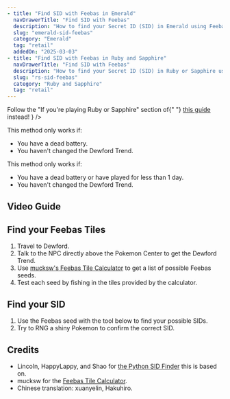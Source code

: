 ```yaml
---
- title: "Find SID with Feebas in Emerald"
  navDrawerTitle: "Find SID with Feebas"
  description: "How to find your Secret ID (SID) in Emerald using Feebas."
  slug: "emerald-sid-feebas"
  category: "Emerald"
  tag: "retail"
  addedOn: "2025-03-03"
- title: "Find SID with Feebas in Ruby and Sapphire"
  navDrawerTitle: "Find SID with Feebas"
  description: "How to find your Secret ID (SID) in Ruby or Sapphire using Feebas."
  slug: "rs-sid-feebas"
  category: "Ruby and Sapphire"
  tag: "retail"
---
```


<ShowIf slug="/rs-sid-feebas">
  <Alert
    showIcon
    type="warning"
    message="There's an easier method for Ruby and Sapphire!"
    description={
      <>
        Follow the "If you're playing Ruby or Sapphire" section of{" "}
        <a href="/gen3-sid">this guide</a> instead!
      </>
    }
  />

This method only works if:

- You have a dead battery.
- You haven't changed the Dewford Trend.

</ShowIf>

<ShowIf slug="/emerald-sid-feebas">

This method only works if:

- You have a dead battery or have played for less than 1 day.
- You haven't changed the Dewford Trend.

</ShowIf>

## Video Guide

<YouTubeVideo src="https://www.youtube.com/embed/nOCbSmMRXLA" />

## Find your Feebas Tiles

1. Travel to Dewford.
2. Talk to the NPC directly above the Pokemon Center to get the Dewford Trend.
3. Use [mucksw's Feebas Tile Calculator](https://mucksw.github.io/Feebas-Tile-Calculator/) to get a list of possible Feebas seeds.
4. Test each seed by fishing in the tiles provided by the calculator.

## Find your SID

1. Use the Feebas seed with the tool below to find your possible SIDs.
2. Try to RNG a shiny Pokemon to confirm the correct SID.

<ShowIf slug="/rs-sid-feebas">
  <Gen3Sid game="rs" />
</ShowIf>

<ShowIf slug="/emerald-sid-feebas">
  <Gen3Sid game="emerald" />
</ShowIf>

## Credits

- Lincoln, HappyLappy, and Shao for [the Python SID Finder](https://github.com/HappyLappy1/Lappy-Python-Scripts/tree/main/RSE_Trendy_Saying_2_SID) this is based on.
- mucksw for the [Feebas Tile Calculator](https://mucksw.github.io/Feebas-Tile-Calculator).
- Chinese translation: xuanyelin, Hakuhiro.
